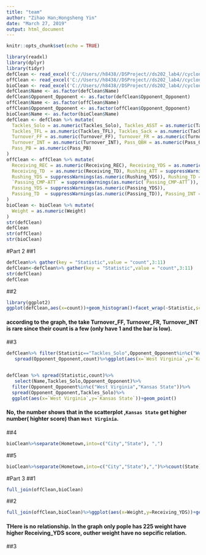```yaml
---
title: "team"
author: "Zihao Han;Hongsheng Yin"
date: "March 27, 2019"
output: html_document
---
```


```r
knitr::opts_chunk$set(echo = TRUE)
```


```r
library(readxl)
library(dplyr)
library(tidyr)
defClean <- read_excel('C://Users//h8438//DSProject//ds202_lab4//cyclonesFootball2018.xlsx', sheet='Defensive')
offClean <- read_excel('C://Users//h8438//DSProject//ds202_lab4//cyclonesFootball2018.xlsx', sheet='Offensive')
bioClean <- read_excel('C://Users//h8438//DSProject//ds202_lab4//cyclonesFootball2018.xlsx', sheet='Biography')
defClean$Name <- as.factor(defClean$Name)
defClean$Opponent_Opponent <- as.factor(defClean$Opponent_Opponent)
offClean$Name <- as.factor(offClean$Name)
offClean$Opponent_Opponent <- as.factor(offClean$Opponent_Opponent)
bioClean$Name <- as.factor(bioClean$Name)
defClean <- defClean %>% mutate(
  Tackles_Solo = as.numeric(Tackles_Solo), Tackles_ASST = as.numeric(Tackles_ASST),
  Tackles_TFL = as.numeric(Tackles_TFL), Tackles_Sack = as.numeric(Tackles_Sack),
  Turnover_FF = as.numeric(Turnover_FF), Turnover_FR = as.numeric(Turnover_FR),
  Turnover_INT = as.numeric(Turnover_INT), Pass_QBH = as.numeric(Pass_QBH),
  Pass_PB = as.numeric(Pass_PB)
)
offClean <- offClean %>% mutate(
  Receiving_REC = as.numeric(Receiving_REC), Receiving_YDS = as.numeric(Receiving_YDS),
  Receiving_TD  = as.numeric(Receiving_TD), Rushing_ATT = suppressWarnings(as.numeric(Rushing_ATT)),
  Rushing_YDS = suppressWarnings(as.numeric(Rushing_YDS)), Rushing_TD = suppressWarnings(as.numeric(Rushing_TD)),
  `Passing_CMP-ATT` = suppressWarnings(as.numeric(`Passing_CMP-ATT`)), 
  Passing_YDS = suppressWarnings(as.numeric(Passing_YDS)),
  Passing_TD  = suppressWarnings(as.numeric(Passing_TD)), Passing_INT = suppressWarnings(as.numeric(Passing_INT))
)
bioClean <- bioClean %>% mutate(
  Weight = as.numeric(Weight)
)
str(defClean)
defClean
str(offClean)
str(bioClean)
```
#Part 2
##1
```r

defClean%>% gather(key = "Statistic",value = "count",3:11)
defClean<-defClean%>% gather(key = "Statistic",value = "count",3:11)
str(defClean)
defClean
```
##2
```r

library(ggplot2)
ggplot(defClean,aes(x=count))+geom_histogram()+facet_wrap(~Statistic,scales="free_x")

```
#### according to the graph, the take Turnover_FF, Turnover_FR, Turnover_INT is rare since their count is a few (only have 1 and the bar is low).

##3
```r
defClean%>% filter(Statistic=="Tackles_Solo",Opponent_Opponent%in%c("West Virginia","Kansas State"))%>%
   spread(Opponent_Opponent,count)%>%ggplot(aes(x=`West Virginia`,y=`Kansas State`))+geom_point()


defClean %>% spread(Statistic,count)%>%
   select(Name,Tackles_Solo,Opponent_Opponent)%>%
  filter(Opponent_Opponent%in%c("West Virginia","Kansas State"))%>%
  spread(Opponent_Opponent,Tackles_Solo)%>%
  ggplot(aes(x=`West Virginia`,y=`Kansas State`))+geom_point()


```
#### No, the number shows that in the scatterplot ,`Kansas State` get higher number( highter score) than `West Virginia`.


##4
```r
bioClean%>%separate(Hometown,into=c("City","State"), ",")
```

##5
```r
bioClean%>%separate(Hometown,into=c("City","State"),",")%>%count(State)%>%group_by(State)
```
#Part 3
##1
```r
full_join(offClean,bioClean)
```
##2
```r
full_join(offClean,bioClean)%>%ggplot(aes(x=Weight,y=Receiving_YDS))+geom_point()
```
#### THere is no relationship. In the graph only pople has 225 weight have higher Receiving_YDS score, outher weight have no sepcific relation.

##3
